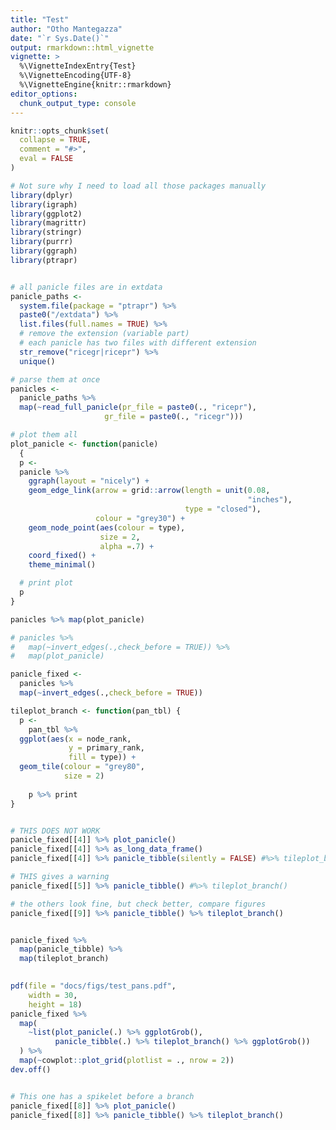 ```yaml
---
title: "Test"
author: "Otho Mantegazza"
date: "`r Sys.Date()`"
output: rmarkdown::html_vignette
vignette: >
  %\VignetteIndexEntry{Test}
  %\VignetteEncoding{UTF-8}
  %\VignetteEngine{knitr::rmarkdown}
editor_options: 
  chunk_output_type: console
---
```


```r
knitr::opts_chunk$set(
  collapse = TRUE,
  comment = "#>",
  eval = FALSE
)
```

```r
# Not sure why I need to load all those packages manually
library(dplyr)
library(igraph)
library(ggplot2)
library(magrittr)
library(stringr)
library(purrr)
library(ggraph)
library(ptrapr)


# all panicle files are in extdata
panicle_paths <- 
  system.file(package = "ptrapr") %>%
  paste0("/extdata") %>%
  list.files(full.names = TRUE) %>%
  # remove the extension (variable part)
  # each panicle has two files with different extension
  str_remove("ricegr|ricepr") %>%
  unique()

# parse them at once
panicles <- 
  panicle_paths %>%
  map(~read_full_panicle(pr_file = paste0(., "ricepr"), 
                     gr_file = paste0(., "ricegr")))

# plot them all
plot_panicle <- function(panicle)
  {
  p <- 
  panicle %>%
    ggraph(layout = "nicely") +
    geom_edge_link(arrow = grid::arrow(length = unit(0.08,
                                                     "inches"),
                                       type = "closed"),
                   colour = "grey30") +
    geom_node_point(aes(colour = type),
                    size = 2,
                    alpha =.7) +
    coord_fixed() +
    theme_minimal()

  # print plot
  p
}

panicles %>% map(plot_panicle)

# panicles %>% 
#   map(~invert_edges(.,check_before = TRUE)) %>%
#   map(plot_panicle)
```

```r
panicle_fixed <- 
  panicles %>% 
  map(~invert_edges(.,check_before = TRUE))
```

```r
tileplot_branch <- function(pan_tbl) {
  p <- 
    pan_tbl %>% 
  ggplot(aes(x = node_rank,
             y = primary_rank,
             fill = type)) +
  geom_tile(colour = "grey80",
            size = 2) 
  
    p %>% print
}


# THIS DOES NOT WORK
panicle_fixed[[4]] %>% plot_panicle()
panicle_fixed[[4]] %>% as_long_data_frame()
panicle_fixed[[4]] %>% panicle_tibble(silently = FALSE) #%>% tileplot_branch()

# THIS gives a warning
panicle_fixed[[5]] %>% panicle_tibble() #%>% tileplot_branch()

# the others look fine, but check better, compare figures
panicle_fixed[[9]] %>% panicle_tibble() %>% tileplot_branch()


panicle_fixed %>%
  map(panicle_tibble) %>%
  map(tileplot_branch)
  

pdf(file = "docs/figs/test_pans.pdf",
    width = 30,
    height = 18)
panicle_fixed %>%
  map(
    ~list(plot_panicle(.) %>% ggplotGrob(),
          panicle_tibble(.) %>% tileplot_branch() %>% ggplotGrob())
  ) %>%
  map(~cowplot::plot_grid(plotlist = ., nrow = 2))
dev.off()


# This one has a spikelet before a branch
panicle_fixed[[8]] %>% plot_panicle()
panicle_fixed[[8]] %>% panicle_tibble() %>% tileplot_branch()
```

